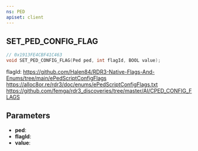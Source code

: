 ```yaml
---
ns: PED
apiset: client
---
```

## SET_PED_CONFIG_FLAG

```c
// 0x1913FE4CBF41C463
void SET_PED_CONFIG_FLAG(Ped ped, int flagId, BOOL value);
```

flagId: https://github.com/Halen84/RDR3-Native-Flags-And-Enums/tree/main/ePedScriptConfigFlags
https://alloc8or.re/rdr3/doc/enums/ePedScriptConfigFlags.txt
https://github.com/femga/rdr3_discoveries/tree/master/AI/CPED_CONFIG_FLAGS

## Parameters
* **ped**:
* **flagId**:
* **value**: